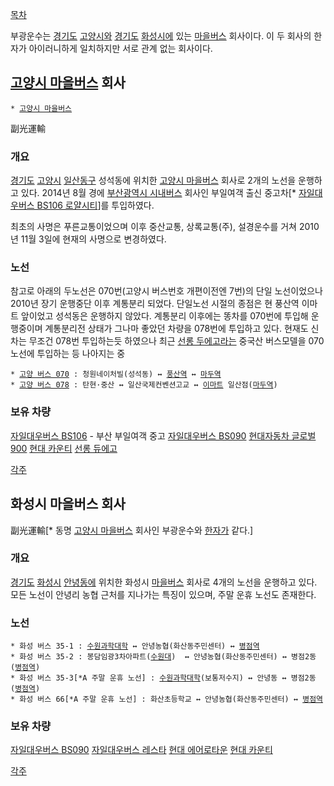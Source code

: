 [[목차]]

부광운수는 [[경기도]] [[고양시]]와 [[경기도]] [[화성시]]에 있는 [[마을버스]] 회사이다. 이 두 회사의 한자가 아이러니하게 일치하지만 서로 관계 없는 회사이다.

== [[고양시 마을버스]] 회사 ==
 * [[고양시 마을버스]]
副光運輸
=== 개요 ===
[[경기도]] [[고양시]] [[일산동구]] 성석동에 위치한 [[고양시 마을버스]] 회사로 2개의 노선을 운행하고 있다. 2014년 8월 경에 [[부산광역시 시내버스]] 회사인 부일여객 출신 중고차[* [[자일대우버스 BS|자일대우버스 BS106 로얄시티]]]를 투입하였다.

최초의 사명은 푸른교통이었으며 이후 중산교통, 상록교통(주), 설경운수를 거쳐 2010년 11월 3일에 현재의 사명으로 변경하였다.

=== 노선 ===

참고로 아래의 두노선은 070번(고양시 버스번호 개편이전엔 7번)의 단일 노선이었으나 2010년 장기 운행중단 이후 계통분리 되었다. 단일노선 시절의 종점은 현 풍산역 이마트 앞이었고 성석동은 운행하지 않았다. 계통분리 이후에는 똥차를 070번에 투입해 운행중이며 계통분리전 상태가 그나마 좋았던 차량을 078번에 투입하고 있다. 현재도 신차는 무조건 078번 투입하는듯 하였으나 최근 [[선롱 두에고]]라는 중국산 버스모델을 070노선에 투입하는 등 나아지는 중

 * [[고양 버스 070]] : 청원네이처빌(성석동) ↔ [[풍산역(경의선)|풍산역]] ↔ [[마두역]]
 * [[고양 버스 078]] : 탄현·중산 ↔ 일산국제컨벤션고교 ↔ [[이마트]] 일산점([[마두역]])

=== 보유 차량 ===
[[자일대우버스 BS|자일대우버스 BS106]] - 부산 부일여객 중고
[[자일대우버스 BS|자일대우버스 BS090]]
[[현대 그린시티|현대자동차 글로벌900]]
[[현대 카운티]]
[[선롱 듀에고]]

[[각주]]


== 화성시 마을버스 회사 ==
副光運輸[* 동명 [[고양시 마을버스]] 회사인 부광운수와 [[한자]]가 같다.]
=== 개요 ===
[[경기도]] [[화성시]] [[안녕동]]에 위치한 화성시 [[마을버스]] 회사로 4개의 노선을 운행하고 있다. 모든 노선이 안녕리 농협 근처를 지나가는 특징이 있으며, 주말 운휴 노선도 존재한다.

=== 노선 ===
 * 화성 버스 35-1 : [[수원과학대학]] ↔ 안녕농협(화산동주민센터) ↔ [[병점역]]
 * 화성 버스 35-2 : 봉담임광3차아파트([[수원대]])  ↔ 안녕농협(화산동주민센터) ↔ 병점2동([[병점역]])
 * 화성 버스 35-3[*A 주말 운휴 노선] : [[수원과학대학]](보통저수지) ↔ 안녕동 ↔ 병점2동([[병점역]])
 * 화성 버스 66[*A 주말 운휴 노선] : 화산초등학교 ↔ 안녕농협(화산동주민센터) ↔ [[병점역]]


=== 보유 차량 ===
[[자일대우버스 BS|자일대우버스 BS090]]
[[자일대우버스 레스타]]
[[현대 에어로타운]]
[[현대 카운티]]

[[각주]]
